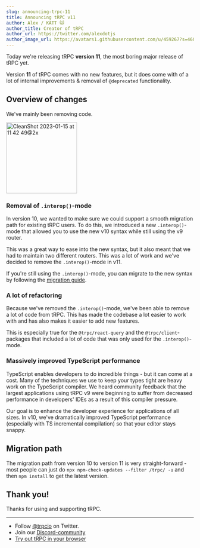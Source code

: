 ```yaml
---
slug: announcing-trpc-11
title: Announcing tRPC v11
author: Alex / KATT 🐱
author_title: Creator of tRPC
author_url: https://twitter.com/alexdotjs
author_image_url: https://avatars1.githubusercontent.com/u/459267?s=460&v=4
---
```



Today we're releasing tRPC **version 11**, the most boring major release of tRPC yet.

Version **11** of tRPC comes with no new features, but it does come with of a lot of internal improvements & removal of `@deprecated` functionality.

## Overview of changes

We've mainly been removing code.

<img
  width="190"
  alt="CleanShot 2023-01-15 at 11 42 49@2x"
  src="https://user-images.githubusercontent.com/459267/212536152-f29cd19f-7b69-49d0-9bbc-53a7dc07a849.png"
/>

### Removal of `.interop()`-mode

In version 10, we wanted to make sure we could support a smooth migration path for existing tRPC users. To do this, we introduced a new `.interop()`-mode that allowed you to use the new v10 syntax while still using the v9 router.

This was a great way to ease into the new syntax, but it also meant that we had to maintain two different routers. This was a lot of work and we've decided to remove the `.interop()`-mode in v11.

If you're still using the `.interop()`-mode, you can migrate to the new syntax by following the [migration guide](https://trpc.io/docs/v10/migrate-from-v9-to-v10).

### A lot of refactoring

Because we've removed the `.interop()`-mode, we've been able to remove a lot of code from tRPC. This has made the codebase a lot easier to work with and has also makes it easier to add new features.

This is especially true for the `@trpc/react-query` and the `@trpc/client`-packages that included a lot of code that was only used for the `.interop()`-mode.

### Massively improved TypeScript performance

TypeScript enables developers to do incredible things - but it can come at a cost. Many of the techniques we use to keep your types tight are heavy work on the TypeScript compiler. We heard community feedback that the largest applications using tRPC v9 were beginning to suffer from decreased performance in developers' IDEs as a result of this compiler pressure.

Our goal is to enhance the developer experience for applications of all sizes. In v10, we've dramatically improved TypeScript performance (especially with TS incremental compilation) so that your editor stays snappy.

## Migration path

The migration path from version 10 to version 11 is very straight-forward - most people can just do `npx npm-check-updates --filter /trpc/ -u` and then `npm install` to get the latest version.

## Thank you!

Thanks for using and supporting tRPC.

---

- Follow [@trpcio](https://twitter.com/trpcio) on Twitter.
- Join our [Discord-community](https://trpc.io/discord)
- [Try out tRPC in your browser](https://trpc.io/#try-it-out)

<GithubSponsorButton />
